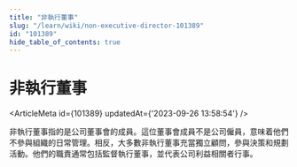 ```yaml
---
title: "非執行董事"
slug: "/learn/wiki/non-executive-director-101389"
id: "101389"
hide_table_of_contents: true
---
```



# 非執行董事

<ArticleMeta id={101389} updatedAt={'2023-09-26 13:58:54'} />
<div className='border-solid border-b border-t-0 my-4 border-[var(--ifm-color-gray-300)]' />

非執行董事指的是公司董事會的成員。這位董事會成員不是公司僱員，意味着他們不參與組織的日常管理。相反，大多數非執行董事充當獨立顧問，參與決策和規劃活動。他們的職責通常包括監督執行董事，並代表公司利益相關者行事。
